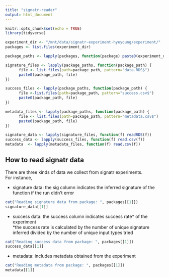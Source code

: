 ```yaml
---
title: "signatr-reader"
output: html_document
---
```


```r
knitr::opts_chunk$set(echo = TRUE)
library(tidyverse)

experiment_dir <- "/mnt/data/signatr-experiment-hyeyoung/experiment/"
packages <- list.files(experiment_dir)

package_paths <- lapply(packages, function(package) paste0(experiment_dir, package, "/"))

signature_files <- lapply(package_paths, function(package_path) {
      file <- list.files(path=package_path, pattern="data.RDS$")
      paste0(package_path, file)
})

success_files <- lapply(package_paths, function(package_path) {
      file <-list.files(path=package_path, pattern="success.csv$")
      paste0(package_path, file)
})

metadata_files <- lapply(package_paths, function(package_path) {
      file <- list.files(path=package_path, pattern="metadata.csv$")
      paste0(package_path, file)
})

signature_data <- lapply(signature_files, function(f) readRDS(f))
success_data <- lapply(success_files, function(f) read.csv(f))
metadata  <- lapply(metadata_files, function(f) read.csv(f))

```

## How to read signatr data

There are three kinds of data we collect from signatr experiments.   
For instance,  

+ signature data: the sig column indicates the inferred signature of the function if the run didn't error
```r
cat("Reading signature data from package: ", packages[[1]])
signature_data[[1]]
```

+ success data: the success column indicates success rate* of the experiment  
*the success rate is calculated by the number of unique signature inferred divided by the number of unique input types tried
```r
cat("Reading success data from package: ", packages[[1]])
success_data[[1]]
```

+ metadata: includes metadata obtained from the experiment    
```r
cat("Reading metadata from package: ", packages[[1]])
metadata[[1]]
```

